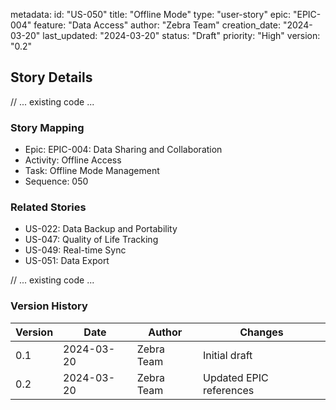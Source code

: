 metadata:
  id: "US-050"
  title: "Offline Mode"
  type: "user-story"
  epic: "EPIC-004"
  feature: "Data Access"
  author: "Zebra Team"
  creation_date: "2024-03-20"
  last_updated: "2024-03-20"
  status: "Draft"
  priority: "High"
  version: "0.2"

## Story Details
// ... existing code ...

### Story Mapping
- Epic: EPIC-004: Data Sharing and Collaboration
- Activity: Offline Access
- Task: Offline Mode Management
- Sequence: 050

### Related Stories
- US-022: Data Backup and Portability
- US-047: Quality of Life Tracking
- US-049: Real-time Sync
- US-051: Data Export

// ... existing code ...

### Version History
| Version | Date | Author | Changes |
|---------|------|--------|----------|
| 0.1 | 2024-03-20 | Zebra Team | Initial draft |
| 0.2 | 2024-03-20 | Zebra Team | Updated EPIC references | 